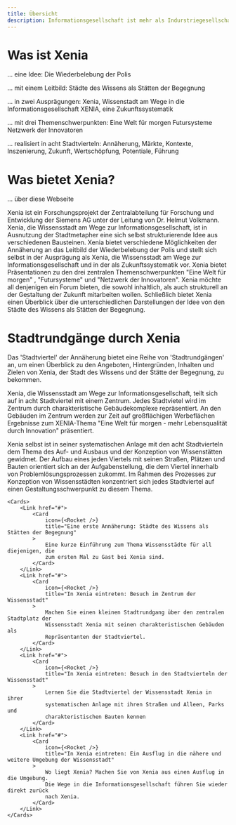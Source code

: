 ```yaml
---
title: Übersicht
description: Informationsgesellschaft ist mehr als Indurstriegesellschaft plus Informationstechnik!
---
```




# Was ist Xenia

... eine Idee:
Die Wiederbelebung der Polis

... mit einem Leitbild:
Städte des Wissens als Stätten der Begegnung

... in zwei Ausprägungen:
Xenia, Wissenstadt am Wege in die Informationsgesellschaft
XENIA, eine Zukunftssystematik

... mit drei Themenschwerpunkten:
Eine Welt für morgen
Futursysteme
Netzwerk der Innovatoren

... realisiert in acht Stadtvierteln:
Annäherung, Märkte,
Kontexte, Inszenierung,
Zukunft, Wertschöpfung,
Potentiale, Führung

# Was bietet Xenia?

... über diese Webseite

Xenia ist ein Forschungsprojekt der Zentralabteilung für Forschung und Entwicklung der Siemens AG unter der Leitung von Dr. Helmut Volkmann. Xenia, die Wissensstadt am Wege zur Informationsgesellschaft, ist in Ausnutzung der Stadtmetapher eine sich selbst strukturierende Idee aus verschiedenen Bausteinen. Xenia bietet verschiedene Möglichkeiten der Annäherung an das Leitbild der Wiederbelebung der Polis und stellt sich selbst in der Ausprägung als Xenia, die Wissensstadt am Wege zur Informationsgesellschaft und in der als Zukunftssystematik vor. Xenia bietet Präsentationen zu den drei zentralen Themenschwerpunkten "Eine Welt für morgen" , "Futursysteme" und "Netzwerk der Innovatoren". Xenia möchte all denjenigen ein Forum bieten, die sowohl inhaltlich, als auch strukturell an der Gestaltung der Zukunft mitarbeiten wollen. Schließlich bietet Xenia einen Überblick über die unterschiedlichen Darstellungen der Idee von den Städte des Wissens als Stätten der Begegnung.

# Stadtrundgänge durch Xenia

Das 'Stadtviertel' der Annäherung bietet eine Reihe von 'Stadtrundgängen' an, um einen Überblick zu den Angeboten, Hintergründen, Inhalten und Zielen von Xenia, der Stadt des Wissens und der Stätte der Begegnung, zu bekommen.

Xenia, die Wissensstadt am Wege zur Informationsgesellschaft, teilt sich auf in acht Stadtviertel mit einem Zentrum. Jedes Stadtvietel wird im Zentrum durch charakteristische Gebäudekomplexe repräsentiert. An den Gebäuden im Zentrum werden zur Zeit auf großflächigen Werbeflächen Ergebnisse zum XENIA-Thema "Eine Welt für morgen - mehr Lebensqualität durch Innovation" präsentiert.

Xenia selbst ist in seiner systematischen Anlage mit den acht Stadtvierteln dem Thema des Auf- und Ausbaus und der Konzeption von Wissenstätten gewidmet. Der Aufbau eines jeden Viertels mit seinen Straßen, Plätzen und Bauten orientiert sich an der Aufgabenstellung, die dem Viertel innerhalb von Problemlösungsprozessen zukommt. Im Rahmen des Prozesses zur Konzeption von Wissensstädten konzentriert sich jedes Stadtviertel auf einen Gestaltungsschwerpunkt zu diesem Thema.

    <Cards>
    	<Link href="#">
    		<Card
    			icon={<Rocket />}
    			title="Eine erste Annäherung: Städte des Wissens als Stätten der Begegnung"
    		>
    			Eine kurze Einführung zum Thema Wissensstädte für all diejenigen, die
    			zum ersten Mal zu Gast bei Xenia sind.
    		</Card>
    	</Link>
    	<Link href="#">
    		<Card
    			icon={<Rocket />}
    			title="In Xenia eintreten: Besuch im Zentrum der Wissensstadt"
    		>
    			Machen Sie einen kleinen Stadtrundgang über den zentralen Stadtplatz der
    			Wissensstadt Xenia mit seinen charakteristischen Gebäuden als
    			Repräsentanten der Stadtviertel.
    		</Card>
    	</Link>
    	<Link href="#">
    		<Card
    			icon={<Rocket />}
    			title="In Xenia eintreten: Besuch in den Stadtvierteln der Wissensstadt"
    		>
    			Lernen Sie die Stadtviertel der Wissensstadt Xenia in ihrer
    			systematischen Anlage mit ihren Straßen und Alleen, Parks und
    			charakteristischen Bauten kennen
    		</Card>
    	</Link>
    	<Link href="#">
    		<Card
    			icon={<Rocket />}
    			title="In Xenia eintreten: Ein Ausflug in die nähere und weitere Umgebung der Wissensstadt"
    		>
    			Wo liegt Xenia? Machen Sie von Xenia aus einen Ausflug in die Umgebung.
    			Die Wege in die Informationsgesellschaft führen Sie wieder direkt zurück
    			nach Xenia.
    		</Card>
    	</Link>
    </Cards>
